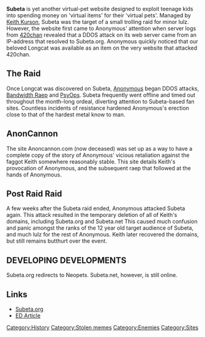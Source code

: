 '''Subeta''' is yet another virtual-pet website designed to exploit teenage kids into spending money on 'virtual items' for their 'virtual pets'. Managed by [[Keith Kurson]], Subeta was the target of a small trolling raid for minor lulz. However, the website first came to Anonymous' attention when server logs from [[420chan]] revealed that a DDOS attack on its web server came from an IP-address that resolved to Subeta.org. Anonymous quickly noticed that our beloved Longcat was available as an item on the very website that attacked 420chan.

==The Raid==
Once Longcat was discovered on Subeta, [[Anonymous]] began DDOS attacks, [[Bandwidth Raep]] and [[PsyOps]]. Subeta frequently went offline and timed out throughout the month-long ordeal, diverting attention to Subeta-based fan sites. Countless incidents of resistance hardened Anonymous's erection close to that of the hardest metal know to man.

==AnonCannon==
The site Anoncannon.com (now deceased) was set up as a way to have a complete copy of the story of Anonymous' vicious retaliation against the faggot Keith somewhere reasonably stable. This site details Keith's provocation of Anonymous, and the subsequent raep that followed at the hands of Anonymous.

==Post Raid Raid==
A few weeks after the Subeta raid ended, Anonymous attacked Subeta again. This attack resulted in the temporary deletion of all of Keith's domains, including Subeta.org and Subeta.net This caused much confusion and panic amongst the ranks of the 12 year old target audience of Subeta, and much lulz for the rest of Anonymous. Keith later recovered the domains, but still remains butthurt over the event.

==DEVELOPING DEVELOPMENTS==
Subeta.org redirects to Neopets. Subeta.net, however, is still online.


==Links==
*[http://anonym.to/http://www.subeta.org/ Subeta.org]
*[http://anonym.to/http://encyclopediadramatica.com/Subeta ED Article]

[[Category:History]]
[[Category:Stolen memes]]
[[Category:Enemies]]
[[Category:Sites]]